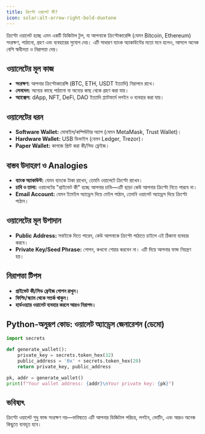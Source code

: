 ```yaml
---
title: ক্রিপ্টো ওয়ালেট কী?
icon: solar:alt-arrow-right-bold-duotone
---
```


ক্রিপ্টো ওয়ালেট হচ্ছে এমন একটি ডিজিটাল টুল, যা আপনাকে ক্রিপ্টোকারেন্সি (যেমন Bitcoin, Ethereum) সংরক্ষণ, পাঠানো, গ্রহণ এবং ব্যবহারের সুযোগ দেয়। এটি সাধারণ ব্যাংক অ্যাকাউন্টের মতো মনে হলেও, আসলে অনেক বেশি স্বাধীনতা ও নিরাপত্তা দেয়।

## ওয়ালেটের মূল কাজ

- **সংরক্ষণ:** আপনার ক্রিপ্টোকারেন্সি (BTC, ETH, USDT ইত্যাদি) নিরাপদে রাখে।
- **লেনদেন:** অন্যের কাছে পাঠানো বা অন্যের কাছ থেকে গ্রহণ করা যায়।
- **অ্যাক্সেস:** dApp, NFT, DeFi, DAO ইত্যাদি প্ল্যাটফর্মে লগইন ও ব্যবহার করা যায়।

## ওয়ালেটের ধরন

- **Software Wallet:** মোবাইল/কম্পিউটার অ্যাপ (যেমন MetaMask, Trust Wallet)।
- **Hardware Wallet:** USB ডিভাইস (যেমন Ledger, Trezor)।
- **Paper Wallet:** কাগজে প্রিন্ট করা কী/সিড ফ্রেইজ।

## বাস্তব উদাহরণ ও Analogies

- **ব্যাংক অ্যাকাউন্ট:** যেমন ব্যাংকে টাকা রাখেন, তেমনি ওয়ালেটে ক্রিপ্টো রাখেন।
- **চাবি ও তালা:** ওয়ালেটের "প্রাইভেট কী" হচ্ছে আপনার চাবি—এটি ছাড়া কেউ আপনার ক্রিপ্টো নিতে পারবে না।
- **Email Account:** যেমন ইমেইল অ্যাড্রেস দিয়ে মেইল পাঠান, তেমনি ওয়ালেট অ্যাড্রেস দিয়ে ক্রিপ্টো পাঠান।

## ওয়ালেটের মূল উপাদান

- **Public Address:** সবাইকে দিতে পারেন, কেউ আপনাকে ক্রিপ্টো পাঠাতে চাইলে এই ঠিকানা ব্যবহার করবে।
- **Private Key/Seed Phrase:** গোপন, কখনো শেয়ার করবেন না। এটি দিয়ে আপনার ফান্ড নিয়ন্ত্রণ হয়।

## নিরাপত্তা টিপস

- **প্রাইভেট কী/সিড ফ্রেইজ গোপন রাখুন।**
- **ফিশিং/স্ক্যাম থেকে সতর্ক থাকুন।**
- **হার্ডওয়্যার ওয়ালেট ব্যবহার করলে আরও নিরাপদ।**

## Python-অনুরূপ কোড: ওয়ালেট অ্যাড্রেস জেনারেশন (ডেমো)

```python
import secrets

def generate_wallet():
    private_key = secrets.token_hex(32)
    public_address = '0x' + secrets.token_hex(20)
    return private_key, public_address

pk, addr = generate_wallet()
print(f"Your wallet address: {addr}\nYour private key: {pk}")
```

## ভবিষ্যৎ

ক্রিপ্টো ওয়ালেট শুধু ফান্ড সংরক্ষণ নয়—ভবিষ্যতে এটি আপনার ডিজিটাল পরিচয়, লগইন, ভোটিং, এবং আরও অনেক কিছুতে ব্যবহৃত হবে।
